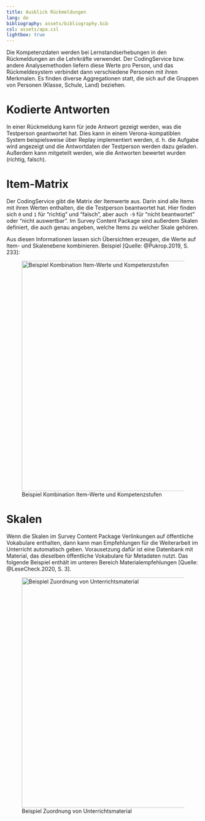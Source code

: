 ```yaml
---
title: Ausblick Rückmeldungen
lang: de
bibliography: assets/bibliography.bib
csl: assets/apa.csl
lightbox: true
---
```


Die Kompetenzdaten werden bei Lernstandserhebungen in den Rückmeldungen an die Lehrkräfte verwendet. Der CodingService bzw. andere Analysemethoden liefern diese Werte pro Person, und das Rückmeldesystem verbindet dann verschiedene Personen mit ihren Merkmalen. Es finden diverse Aggregationen statt, die sich auf die Gruppen von Personen (Klasse, Schule, Land) beziehen.

# Kodierte Antworten

In einer Rückmeldung kann für jede Antwort gezeigt werden, was die Testperson geantwortet hat. Dies kann in einem Verona-kompatiblen System beispielsweise über Replay implementiert werden, d. h. die Aufgabe wird angezeigt und die Antwortdaten der Testperson werden dazu geladen. Außerdem kann mitgeteilt werden, wie die Antworten bewertet wurden (richtig, falsch).

# Item-Matrix

Der CodingService gibt die Matrix der Itemwerte aus. Darin sind alle Items mit ihren Werten enthalten, die die Testperson beantwortet hat. Hier finden sich `0` und `1` für "richtig" und "falsch", aber auch `-9` für "nicht beantwortet" oder "nicht auswertbar". Im Survey Content Package sind außerdem Skalen definiert, die auch genau angeben, welche Items zu welcher Skale gehören.

Aus diesen Informationen lassen sich Übersichten erzeugen, die Werte auf Item- und Skalenebene kombinieren. Beispiel [Quelle: @Pukrop.2019, S. 233]:

![Beispiel Kombination Item-Werte und Kompetenzstufen](assets/feedback2.png){width="600" group="feedback"}

# Skalen

Wenn die Skalen im Survey Content Package Verlinkungen auf öffentliche Vokabulare enthalten, dann kann man Empfehlungen für die Weiterarbeit im Unterricht automatisch geben. Vorausetzung dafür ist eine Datenbank mit Material, das dieselben öffentliche Vokabulare für Metadaten nutzt. Das folgende Beispiel enthält im unteren Bereich Materialempfehlungen [Quelle: @LeseCheck.2020, S. 3].

![Beispiel Zuordnung von Unterrichtsmaterial](assets/feedback1.png){width="600" group="feedback"}
